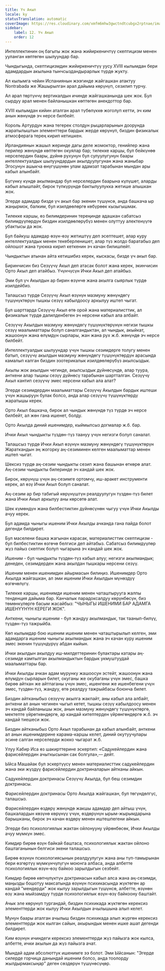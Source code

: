 ```yaml
---
title: Үч Акыл
locale: ky
statusTranslation: automatic
coverImage: https://res.cloudinary.com/xmfm6mhw3gwctndtcubgx2rptnae/image/upload/v1741354419/small_cover_la_gran_rebelion_28716e29d2.webp
sidebar:
    label: 12. Үч Акыл
    order: 12
---
```

Интеллектинин оң багыты жок жана жийиркеничтүү скептицизм менен ууланган көптөгөн шылуундар бар.

Чындыгында, скептицизмдин жийиркеничтүү уусу XVIII кылымдан бери адамдардын акылына тынчсыздандырарлык түрдө жукту.

Ал кылымга чейин Испаниянын жээгинде жайгашкан атактуу Nontrabada же Жашырылган арал дайыма көрүнүп, сезилип турчу.

Ал арал төртүнчү вертикалдын ичинде жайгашканында шек жок. Бул сырдуу арал менен байланышкан көптөгөн анекдоттор бар.

XVIII кылымдан кийин аталган арал түбөлүккө жоголуп кетти, эч ким анын жөнүндө эч нерсе билбейт.

Король Артурдун жана тегерек столдун рыцарларынын доорунда жаратылыштын элементтери бардык жерде көрүнүп, биздин физикалык атмосферага терең кирип кетишкен.

Ирландиянын жашыл жеринде дагы деле жомоктор, генийлер жана перилер жөнүндө көптөгөн окуялар бар; тилекке каршы, бул бейкүнөө нерселердин баары, дүйнө рухунун бул сулуулугунун баары интеллектуалдык шылуундардын акылдуулугунан жана жаныбар Эгосунун ашыкча өнүгүшүнөн улам адамзат тарабынан мындан ары кабыл алынбайт.

Бүгүнкү күндө акылмандар бул нерселердин баарына күлүшөт, аларды кабыл алышпайт, бирок түпкүрүндө бактылуулукка жетише алышкан жок.

Эгерде адамдар бизде үч акыл бар экенин түшүнсө, анда башкача ыр жаңырмок, балким, бул изилдөөлөргө көбүрөөк кызыгышмак.

Тилекке каршы, өз билимдеринин тереңинде адашкан сабатсыз билимдүүлөрдүн биздин изилдөөлөрүбүз менен олуттуу алектенүүгө убактысы да жок.

Бул байкуш адамдар өзүн-өзү жетиштүү деп эсептешет, алар куру интеллектуалдык менен текеберленишет, алар түз жолдо баратабыз деп ойлошот жана туюкка кирип кеткенин эч качан билишпейт.

Чындыктын атынан айта кетишибиз керек, кыскасы, бизде үч акыл бар.

Биринчисин биз Сезүүчү Акыл деп атасак болот жана керек, экинчисин Орто Акыл деп атайбыз. Үчүнчүсүн Ички Акыл деп атайбыз.

Эми бул үч Акылдын ар бирин өзүнчө жана акылга сыярлык түрдө изилдейбиз.

Талашсыз түрдө Сезүүчү Акыл өзүнүн мазмуну жөнүндөгү түшүнүктөрүн тышкы сезүү кабылдоосу аркылуу иштеп чыгат.

Бул шарттарда Сезүүчү Акыл өтө орой жана материалисттик, ал физикалык түрдө далилденбеген эч нерсени кабыл ала албайт.

Сезүүчү Акылдын мазмуну жөнүндөгү түшүнүктөрүнүн негизи тышкы сезүү маалыматтары болуп саналгандыктан, ал чындык, акыйкат, жашоонун жана өлүмдүн сырлары, жан жана рух ж.б. жөнүндө эч нерсе билбейт.

Интеллектуалдык шылуундар үчүн тышкы сезимдерге толугу менен батып, сезүүчү акылдын мазмуну жөнүндөгү түшүнүктөрдүн арасында камалып калган биздин эзотерикалык изилдөөлөрүбүз акылсыздык.

Акылы жок акылдын чегинде, акылсыздык дүйнөсүндө, алар туура, анткени алар тышкы сезүү дүйнөсү тарабынан шартталган. Сезүүчү Акыл кантип сезүүчү эмес нерсени кабыл ала алат?

Эгерде сезимдердин маалыматтары Сезүүчү Акылдын бардык иштеши үчүн жашыруун булак болсо, анда алар сезүүчү түшүнүктөрдү жаратышы керек.

Орто Акыл башкача, бирок ал чындык жөнүндө түз түрдө эч нерсе билбейт, ал жөн гана ишенет, болду.

Орто Акылда диний ишенимдер, кыймылсыз догмалар ж.б. бар.

Ички Акыл чындыкты түздөн-түз таануу үчүн негизги болуп саналат.

Талашсыз түрдө Ички Акыл өзүнүн мазмуну жөнүндөгү түшүнүктөрүн Жараткандын эң жогорку аң-сезиминен келген маалыматтар менен иштеп чыгат.

Шексиз түрдө аң-сезим чындыкты сезип жана башынан өткөрө алат. Аң-сезим чындыкты билеринде эч кандай шек жок.

Бирок, көрүнүш үчүн аң-сезимге ортомчу, иш-аракет инструменти керек, ал өзү Ички Акыл болуп саналат.

Аң-сезим ар бир табигый көрүнүштүн реалдуулугун түздөн-түз билет жана Ички Акыл аркылуу аны көрсөтө алат.

Шек күмөндүн жана билбестиктин дүйнөсүнөн чыгуу үчүн Ички Акылды ачуу керек.

Бул адамда чыныгы ишеним Ички Акылды ачканда гана пайда болот дегенди билдирет.

Бул маселени башка жагынан карасак, материалисттик скептицизм - бул билбестиктин өзгөчө белгиси деп айтабыз. Сабатсыз билимдүүлөр жүз пайыз скептик болуп чыгарына эч кандай шек жок.

Ишеним - бул чындыкты түздөн-түз кабыл алуу; негизги акылмандык; денеден, сезимдерден жана акылдан тышкары нерсени сезүү.

Ишеним менен ишенимдин айырмасын билиңиз. Ишенимдер Орто Акылда жайгашкан, ал эми ишеним Ички Акылдын мүнөздүү өзгөчөлүгү.

Тилекке каршы, ишенимди ишеним менен чаташтырууга жалпы тенденция дайыма бар. Канчалык парадоксалдуу көрүнбөсүн, биз төмөнкүлөргө басым жасайбыз: "ЧЫНЫГЫ ИШЕНИМИ БАР АДАМГА ИШЕНҮҮНҮН КЕРЕГИ ЖОК".

Анткени, чыныгы ишеним - бул жандуу акылмандык, так таанып-билүү, түздөн-түз тажрыйба.

Көп кылымдар бою ишеним ишеним менен чаташтырылып келген, эми адамдарга ишеним чыныгы акылмандык жана эч качан куру ишеним эмес экенин түшүндүрүү абдан кыйын.

Ички акылдын акылдуу иш-милдеттеринин булактары катары аң-сезимде камтылган акылмандыктын бардык укмуштуудай маалыматтары бар.

Ички Акылды ачкан адам мурунку жашоосун эстейт, жашоонун жана өлүмдүн сырларын билет, окуганы же окубаганы үчүн эмес, башка бирөө айткан же айтпаганы үчүн эмес, ишенгени же ишенбегени үчүн эмес, түздөн-түз, жандуу, өтө реалдуу тажрыйбасы боюнча билет.

Биздин айтканыбыз сезүүчү акылга жакпайт, аны кабыл ала албайт, анткени ал анын чегинен чыгып кетет, тышкы сезүү кабылдоосу менен эч кандай байланышы жок, анын мазмуну жөнүндөгү түшүнүктөргө, мектепте үйрөткөндөргө, ар кандай китептерден үйрөнгөндөргө ж.б. эч кандай тиешеси жок.

Биздин айтканыбыз Орто Акыл тарабынан да кабыл алынбайт, анткени ал анын ишенимдерине карама-каршы келет, диний окутуучулары эсине салган нерселерди жокко чыгарат ж.б.

Улуу Кабир Иса өз шакирттерине эскертип: «Садукейлердин жана фарисейлердин ачыткысынан сак болгула»,— дейт.

Ыйса Машайак бул эскертүүсү менен материалисттик садукейлердин жана эки жүздүү фарисейлердин доктриналарын айтканы айкын.

Садукейлердин доктринасы Сезүүчү Акылда, бул беш сезимдин доктринасы.

Фарисейлердин доктринасы Орто Акылда жайгашкан, бул төгүндөлгүс, талашсыз.

Фарисейлердин өздөрү жөнүндө жакшы адамдар деп айтыш үчүн, башкалардын көзүнө көрүнүү үчүн, өздөрүнүн ырым-жырымдарына барышканы, бирок эч качан өздөрү менен иштешпегени айкын.

Эгерде биз психологиялык жактан ойлонууну үйрөнбөсөк, Ички Акылды ачуу мүмкүн эмес.

Кимдир бирөө өзүн байкай баштаса, психологиялык жактан ойлоно баштаганынын белгиси экени талашсыз.

Бирөө өзүнүн психологиясынын реалдуулугун жана аны түп-тамырынан бери өзгөртүү мүмкүнчүлүгүн моюнга албаса, анда албетте психологиялык өзүн-өзү байкоо зарылдыгын сезбейт.

Кимдир бирөө көпчүлүктүн доктринасын кабыл алса жана аң-сезимди, маңызды бошотуу максатында өзүнүн психикасында жүктөгөн ар кандай "мендерди" жок кылуу зарылдыгын түшүнсө, албетте, өзүнөн өзү жана мыйзамдуу түрдө психологиялык өзүн-өзү байкоону баштайт.

Ачык эле көрүнүп тургандай, биздин психикада жүктөгөн керексиз элементтерди жок кылуу Ички Акылдын ачылышына алып келет.

Мунун баары аталган ачылыш биздин психикада алып жүргөн керексиз элементтерди жок кылган сайын, акырындык менен ишке ашат дегенди билдирет.

Ким өзүнүн ичиндеги керексиз элементтерди жүз пайызга жок кылса, албетте, ички акылын да жүз пайызга ачат.

Мындай адам абсолюттук ишенимге ээ болот. Эми Ыйсанын: "Эгерде силерде горчица данындай ишеним болсо, анда тоолорду жылдырмаксыңар" деген сөздөрүн түшүнөсүңөр.

